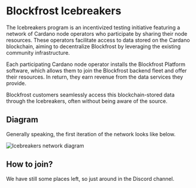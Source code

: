 # Blockfrost Icebreakers

The Icebreakers program is an incentivized testing initiative featuring a network of Cardano node operators who participate by sharing their node resources. These operators facilitate access to data stored on the Cardano blockchain, aiming to decentralize Blockfrost by leveraging the existing community infrastructure.

Each participating Cardano node operator installs the Blockfrost Platform software, which allows them to join the Blockfrost backend fleet and offer their resources. In return, they earn revenue from the data services they provide.

Blockfrost customers seamlessly access this blockchain-stored data through the Icebreakers, often without being aware of the source.

## Diagram

Generally speaking, the first iteration of the network looks like below.

![Icebreakers network diagram](/icebreakers_network_diagram.png)

## How to join?

We have still some places left, so just around in the Discord channel.
